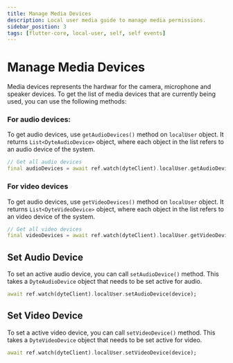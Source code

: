 ```yaml
---
title: Manage Media Devices
description: Local user media guide to manage media permissions.
sidebar_position: 3
tags: [flutter-core, local-user, self, self events]
---
```


# Manage Media Devices

Media devices represents the hardwar for the camera, microphone and speaker
devices. To get the list of media devices that are currently being used, you can
use the following methods:

### For audio devices:
To get audio devices, use `getAudioDevices()` method on `localUser` object. 
It returns `List<DyteAudioDevice>` object, where each object in the list refers to an audio device of the system.

```dart
// Get all audio devices
final audioDevices = await ref.watch(dyteClient).localUser.getAudioDevices();
```

### For video devices
To get audio devices, use `getVideoDevices()` method on `localUser` object. 
It returns `List<DyteVideoDevice>` object, where each object in the list refers to an video device of the system.

```dart
// Get all video devices
final videoDevices = await ref.watch(dyteClient).localUser.getVideoDevices();
```

## Set Audio Device

To set an active audio device, you can call `setAudioDevice()` method. 
This takes a `DyteAudioDevice` object that needs to be set active for audio.

```dart
await ref.watch(dyteClient).localUser.setAudioDevice(device);
```

## Set Video Device

To set a active video device, you can call `setVideoDevice()` method. 
This takes a `DyteVideoDevice` object that needs to be set active for video.

```dart
await ref.watch(dyteClient).localUser.setVideoDevice(device);
```
